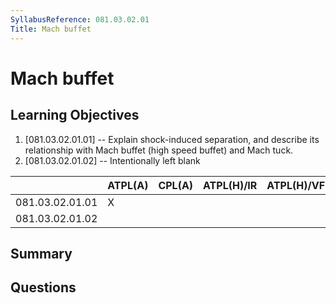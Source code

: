 ```yaml
---
SyllabusReference: 081.03.02.01
Title: Mach buffet
---
```


# Mach buffet

## Learning Objectives

1. [081.03.02.01.01] -- Explain shock-induced separation, and describe its
   relationship with Mach buffet (high speed buffet) and Mach tuck.
2. [081.03.02.01.02] -- Intentionally left blank

|                 | ATPL(A) | CPL(A) | ATPL(H)/IR | ATPL(H)/VFR | CPL(H) | IR  | CBIR(A) |
| --------------- | ------- | ------ | ---------- | ----------- | ------ | --- | ------- |
| 081.03.02.01.01 | X       |        |            |             |        |     |         |
| 081.03.02.01.02 |         |        |            |             |        |     |         |

## Summary

## Questions
